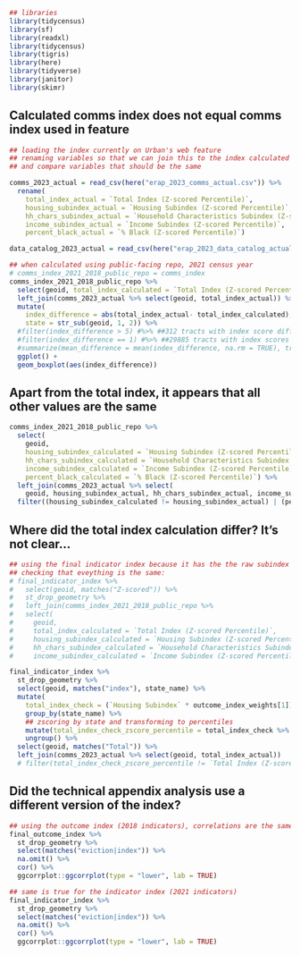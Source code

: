 ```r
## libraries
library(tidycensus)
library(sf)
library(readxl)
library(tidycensus)
library(tigris)
library(here)
library(tidyverse)
library(janitor)
library(skimr)
```

## Calculated comms index does not equal comms index used in feature
```r
## loading the index currently on Urban's web feature
## renaming variables so that we can join this to the index calculated in the codebase
## and compare variables that should be the same

comms_2023_actual = read_csv(here("erap_2023_comms_actual.csv")) %>%
  rename(
    total_index_actual = `Total Index (Z-scored Percentile)`,
    housing_subindex_actual = `Housing Subindex (Z-scored Percentile)`,
    hh_chars_subindex_actual = `Household Characteristics Subindex (Z-scored Percentile)`,
    income_subindex_actual = `Income Subindex (Z-scored Percentile)`,
    percent_black_actual = `% Black (Z-scored Percentile)`)

data_catalog_2023_actual = read_csv(here("erap_2023_data_catalog_actual.csv"))

## when calculated using public-facing repo, 2021 census year
# comms_index_2021_2018_public_repo = comms_index
comms_index_2021_2018_public_repo %>%
  select(geoid, total_index_calculated = `Total Index (Z-scored Percentile)`) %>%
  left_join(comms_2023_actual %>% select(geoid, total_index_actual)) %>%
  mutate(
    index_difference = abs(total_index_actual- total_index_calculated),
    state = str_sub(geoid, 1, 2)) %>%
  #filter(index_difference > 5) #%>% ##312 tracts with index score differences greater than five
  #filter(index_difference == 1) #%>% ##29885 tracts with index scores exactly the same, 31792 with differences of 1
  #summarize(mean_difference = mean(index_difference, na.rm = TRUE), tract_count = n()) %>% ## mean difference of .99 overall
  ggplot() +
  geom_boxplot(aes(index_difference))
```

## Apart from the total index, it appears that all other values are the same
```r
comms_index_2021_2018_public_repo %>% 
  select(
    geoid, 
    housing_subindex_calculated = `Housing Subindex (Z-scored Percentile)`, 
    hh_chars_subindex_calculated = `Household Characteristics Subindex (Z-scored Percentile)`,
    income_subindex_calculated = `Income Subindex (Z-scored Percentile)`,
    percent_black_calculated = `% Black (Z-scored Percentile)`) %>%
  left_join(comms_2023_actual %>% select(
    geoid, housing_subindex_actual, hh_chars_subindex_actual, income_subindex_actual, percent_black_actual)) %>%
  filter((housing_subindex_calculated != housing_subindex_actual) | (percent_black_calculated != percent_black_actual))
```

## Where did the total index calculation differ? It's not clear...
```r
## using the final indicator index because it has the the raw subindex values
## checking that eveything is the same:
# final_indicator_index %>%
#   select(geoid, matches("Z-scored")) %>%
#   st_drop_geometry %>%
#   left_join(comms_index_2021_2018_public_repo %>% 
#   select(
#     geoid, 
#     total_index_calculated = `Total Index (Z-scored Percentile)`,
#     housing_subindex_calculated = `Housing Subindex (Z-scored Percentile)`, 
#     hh_chars_subindex_calculated = `Household Characteristics Subindex (Z-scored Percentile)`,
#     income_subindex_calculated = `Income Subindex (Z-scored Percentile)`))

final_indicator_index %>%
  st_drop_geometry %>%
  select(geoid, matches("index"), state_name) %>% 
  mutate(
    total_index_check = (`Housing Subindex` * outcome_index_weights[1]) + (`Income Subindex` * outcome_index_weights[2]) + (`Household Characteristics Subindex` * outcome_index_weights[3])) %>%
    group_by(state_name) %>%
    ## zscoring by state and transforming to percentiles
    mutate(total_index_check_zscore_percentile = total_index_check %>% scale %>% ntile(n = 100)) %>% 
    ungroup() %>%
  select(geoid, matches("Total")) %>%
  left_join(comms_2023_actual %>% select(geoid, total_index_actual))
  # filter(total_index_check_zscore_percentile != `Total Index (Z-scored Percentile)`)
```

## Did the technical appendix analysis use a different version of the index?
```r
## using the outcome index (2018 indicators), correlations are the same as reported
final_outcome_index %>%
  st_drop_geometry %>%
  select(matches("eviction|index")) %>%
  na.omit() %>%
  cor() %>%
  ggcorrplot::ggcorrplot(type = "lower", lab = TRUE)

## same is true for the indicator index (2021 indicators)
final_indicator_index %>%
  st_drop_geometry %>%
  select(matches("eviction|index")) %>%
  na.omit() %>%
  cor() %>%
  ggcorrplot::ggcorrplot(type = "lower", lab = TRUE)
```

